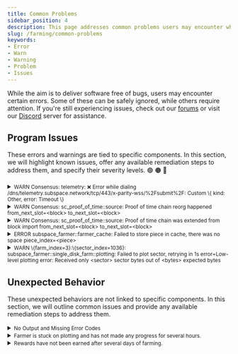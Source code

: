 ```yaml
---
title: Common Problems
sidebar_position: 4
description: This page addresses common problems users may encounter while using Autonomys software. It provides details on specific errors, their severity levels, and suggested remediation steps, helping users troubleshoot effectively.
slug: /farming/common-problems
keywords:
- Error
- Warn
- Warning
- Problem
- Issues
---
```



While the aim is to deliver software free of bugs, users may encounter certain errors. Some of these can be safely ignored, while others require attention. If you're still experiencing issues, check out our [forums](https://forum.autonomys.xyz/search?expanded=false&q=tags) or visit our [Discord](https://discord.com/channels/864285291518361610/1062507270539321485) server for assistance.

## Program Issues

These errors and warnings are tied to specific components. In this section, we will highlight known issues, offer any available remediation steps to address them, and specify their severity levels. 🟢 🟠 🔴

<Tabs queryString="component">


<TabItem value="node" label="Node" default>

<details>
<summary><small>WARN Consensus: telemetry: ❌ Error while dialing /dns/telemetry.subspace.network/tcp/443/x-parity-wss/%2Fsubmit%2F: Custom \{ kind: Other, error: Timeout \}</small></summary>

🟢 This error is specifically related to the telemetry server. It may occur occasionally, but it has no impact on farming operations and can be safely ignored.

<small>Last Confirmed: gemini-3h-2024-oct-03</small>
</details>

<details>
<summary><small>WARN Consensus: sc_proof_of_time::source: Proof of time chain reorg happened from_next_slot=&lt;block&gt; to_next_slot=&lt;block&gt;</small></summary>


🟠 This situation arises when two or more valid blocks are created at the same height in the blockchain. Initially, network nodes may disagree on which block to add to the chain, resulting in multiple temporary forks. Once this disagreement is resolved, the blocks from the discarded fork become orphaned, and the chain reorganizes to incorporate the blocks from the winning fork.

This should resolve on its own.

<small>Last Confirmed: gemini-3h-2024-oct-03</small>
</details>

<details>
<summary><small>WARN Consensus: sc_proof_of_time::source: Proof of time chain was extended from block import from_next_slot=&lt;block&gt; to_next_slot=&lt;block&gt;</small></summary>


🟠 This warning message should not affect your rewards or the operation of your node. It's just a log message indicating the normal operation of the network.

<small>Last Confirmed: gemini-3h-2024-oct-03</small>
</details>

</TabItem>


<TabItem value="farmer" label="Farmer">

<details>
<summary><small>ERROR subspace_farmer::farmer_cache: Failed to store piece in cache, there was no space piece_index=&lt;piece&gt;</small></summary>


🔴 This indicates that there is not enough space in the cache to store a new piece of data.

The drive where you are storing your plot is out of space. Reduce the plot size and restart the farmer. Additionally, ensure that you are saving the plot to the correct drive and that it is properly mounted.

<small>Last Confirmed: gemini-3h-2024-oct-03</small>
</details>

</TabItem>


<TabItem value="farming-cluster" label="Farming Cluster">

<details>
<summary><small>WARN \{farm_index=3}:\{sector_index=1036}: subspace_farmer::single_disk_farm::plotting: Failed to plot sector, retrying in 1s error=Low-level plotting error: Received only &lt;sector&gt; sector bytes out of &lt;bytes&gt; expected bytes</small></summary>


🟠 This is a known issue that is actively being investigated. To help mitigate these errors, run your NATS component on the same system as your Controller, Cache, and Plotter components.

<small>Last Confirmed: gemini-3h-2024-oct-03</small>
</details>

</TabItem>

</Tabs>

## Unexpected Behavior

These unexpected behaviors are not linked to specific components. In this section, we will outline common issues and provide any available remediation steps to address them.

<details>

<summary>
<small>No Output and Missing Error Codes</small>
</summary>

If you encounter a situation in Windows where the node produces no output and does not display any error code, it is likely that you simply need to install the latest version of the [Visual C++ Redistributable package](https://learn.microsoft.com/en-us/cpp/windows/latest-supported-vc-redist).

</details>

<details>

<summary>
<small>Farmer is stuck on plotting and has not made any progress for several hours.</small>
</summary>

Try restarting your node or farmer. We've observed that when creating larger plots, the process may sometimes seem stalled, but it typically resumes automatically after a while.

</details>

<details>

<summary>
<small>Rewards have not been earned after several days of farming.</small>
</summary>

- Ensure you are using the latest release of either [Space Acres](https://github.com/autonomys/space-acres/releases) or the [Advanced CLI](https://github.com/autonomys/subspace/releases).
- Confirm that your farmer is active and on the highest block by checking our [telemetry](https://telemetry.subspace.network) server.
- Check your balance using [Astral Bock Explorer](https://astral.autonomys.xyz) or the [Polkadot Explorer](https://polkadot.js.org/apps/?rpc=wss%3A%2F%2Frpc-0.gemini-3h.subspace.network%2Fws#/explorer)

</details>
